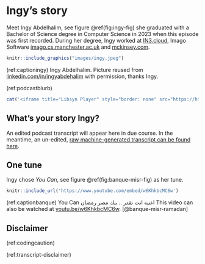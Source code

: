 # Ingy's story {#ingy}

Meet Ingy Abdelhalim, see figure \@ref(fig:ingy-fig) she graduated with a Bachelor of Science degree in Computer Science in 2023 when this episode was first recorded. During her degree, Ingy worked at [IN3.cloud](https://in3.cloud/), Imago Software [imago.cs.manchester.ac.uk](https://imago.cs.manchester.ac.uk/) and [mckinsey.com](https://www.mckinsey.com/).

```r
knitr::include_graphics("images/ingy.jpeg")
```
(ref:captioningy) Ingy Abdelhalim. Picture reused from [linkedin.com/in/ingyabdehalim](https://www.linkedin.com/in/ingyabdehalim) with permission, thanks Ingy.

(ref:podcastblurb)

```r
cat('<iframe title="Libsyn Player" style="border: none" src="https://html5-player.libsyn.com/embed/episode/id/27146787/height/90/theme/custom/thumbnail/yes/direction/forward/render-playlist/no/custom-color/000000/" height="90" width="100%" scrolling="no"  allowfullscreen="" webkitallowfullscreen="true" mozallowfullscreen="true" allowfullscreen="true" msallowfullscreen="true" style="border: none;"></iframe>')
```

## What's your story Ingy? {#ingy-story}

An edited podcast transcript will appear here in due course. In the meantime, an un-edited, [raw machine-generated transcript can be found here](https://github.com/dullhunk/cdyf/blob/master/raw-transcript-ingy.md).


## One tune {#ingy-tune}

Ingy chose *You Can*, see figure \@ref(fig:banque-misr-fig) as her tune.


```r
knitr::include_url('https://www.youtube.com/embed/w6KhkbcMC6w')
```

(ref:captionbanque) You Can اغنيه انت تقدر .. بنك مصر رمضان This video can also be watched at [youtu.be/w6KhkbcMC6w](https://youtu.be/w6KhkbcMC6w). [@banque-misr-ramadan]



## Disclaimer  


::: {.rmdcaution}

(ref:codingcaution)

(ref:transcript-disclaimer)  

:::

